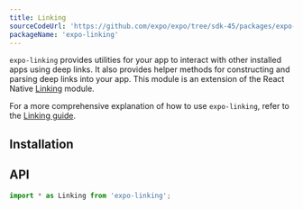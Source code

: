 ```yaml
---
title: Linking
sourceCodeUrl: 'https://github.com/expo/expo/tree/sdk-45/packages/expo-linking'
packageName: 'expo-linking'
---
```



`expo-linking` provides utilities for your app to interact with other installed apps using deep links. It also provides helper methods for constructing and parsing deep links into your app. This module is an extension of the React Native [Linking](https://reactnative.dev/docs/linking.html) module.

For a more comprehensive explanation of how to use `expo-linking`, refer to the [Linking guide](../../../guides/linking.mdx).

<PlatformsSection android emulator ios simulator web />

## Installation

<APIInstallSection />

## API

```js
import * as Linking from 'expo-linking';
```

<APISection packageName="expo-linking" apiName="Linking" />